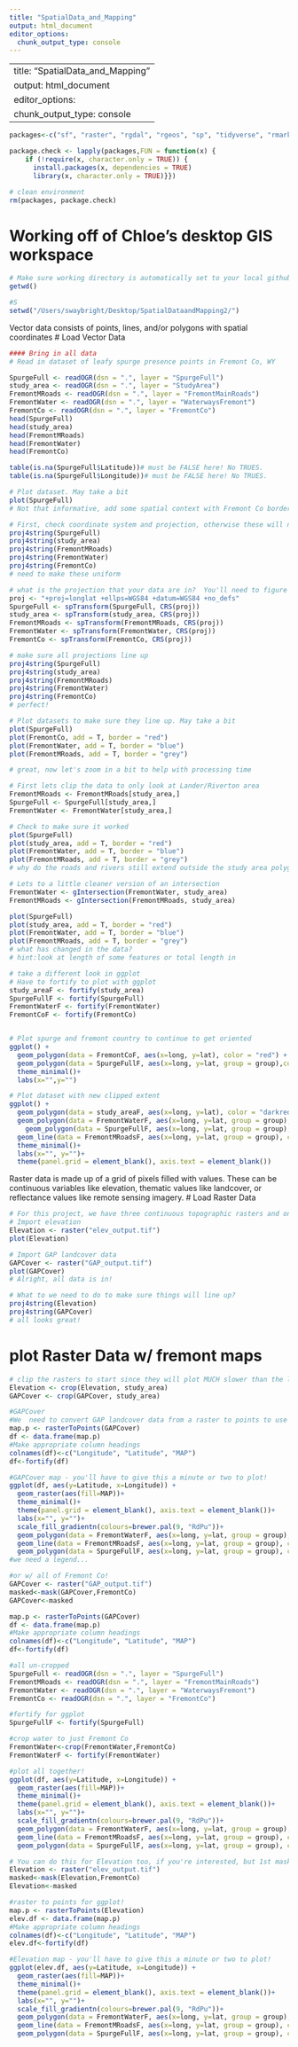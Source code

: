 ```yaml
---
title: "SpatialData_and_Mapping"
output: html_document
editor_options: 
  chunk_output_type: console
---
```

---
title: "SpatialData_and_Mapping"
output: html_document
editor_options: 
  chunk_output_type: console
---

```R
packages<-c("sf", "raster", "rgdal", "rgeos", "sp", "tidyverse", "rmarkdown", "RColorBrewer")

package.check <- lapply(packages,FUN = function(x) {
    if (!require(x, character.only = TRUE)) {
      install.packages(x, dependencies = TRUE)
      library(x, character.only = TRUE)}})

# clean environment
rm(packages, package.check)
```

# Working off of Chloe's desktop GIS workspace
```r
# Make sure working directory is automatically set to your local github folder
getwd()

#S
setwd("/Users/swaybright/Desktop/SpatialDataandMapping2/")

```
Vector data consists of points, lines, and/or polygons with spatial coordinates
# Load Vector Data
```r
#### Bring in all data
# Read in dataset of leafy spurge presence points in Fremont Co, WY

SpurgeFull <- readOGR(dsn = ".", layer = "SpurgeFull")
study_area <- readOGR(dsn = ".", layer = "StudyArea")
FremontMRoads <- readOGR(dsn = ".", layer = "FremontMainRoads")
FremontWater <- readOGR(dsn = ".", layer = "WaterwaysFremont")
FremontCo <- readOGR(dsn = ".", layer = "FremontCo")
head(SpurgeFull)
head(study_area)
head(FremontMRoads)
head(FremontWater)
head(FremontCo)

table(is.na(SpurgeFull$Latitude))# must be FALSE here! No TRUES. 
table(is.na(SpurgeFull$Longitude))# must be FALSE here! No TRUES. 

# Plot dataset. May take a bit
plot(SpurgeFull)
# Not that informative, add some spatial context with Fremont Co border and a plot again

# First, check coordinate system and projection, otherwise these will not align
proj4string(SpurgeFull)
proj4string(study_area)
proj4string(FremontMRoads)
proj4string(FremontWater)
proj4string(FremontCo)
# need to make these uniform

# what is the projection that your data are in?  You'll need to figure this out and specify below
proj <- "+proj=longlat +ellps=WGS84 +datum=WGS84 +no_defs"
SpurgeFull <- spTransform(SpurgeFull, CRS(proj))
study_area <- spTransform(study_area, CRS(proj))
FremontMRoads <- spTransform(FremontMRoads, CRS(proj))
FremontWater <- spTransform(FremontWater, CRS(proj))
FremontCo <- spTransform(FremontCo, CRS(proj))

# make sure all projections line up
proj4string(SpurgeFull)
proj4string(study_area)
proj4string(FremontMRoads)
proj4string(FremontWater)
proj4string(FremontCo)
# perfect!

# Plot datasets to make sure they line up. May take a bit
plot(SpurgeFull)
plot(FremontCo, add = T, border = "red")
plot(FremontWater, add = T, border = "blue")
plot(FremontMRoads, add = T, border = "grey")

# great, now let's zoom in a bit to help with processing time

# First lets clip the data to only look at Lander/Riverton area
FremontMRoads <- FremontMRoads[study_area,]
SpurgeFull <- SpurgeFull[study_area,]
FremontWater <- FremontWater[study_area,]

# Check to make sure it worked
plot(SpurgeFull)
plot(study_area, add = T, border = "red")
plot(FremontWater, add = T, border = "blue")
plot(FremontMRoads, add = T, border = "grey")
# why do the roads and rivers still extend outside the study area polygon?

# Lets to a little cleaner version of an intersection
FremontWater <- gIntersection(FremontWater, study_area)
FremontMRoads <- gIntersection(FremontMRoads, study_area)

plot(SpurgeFull)
plot(study_area, add = T, border = "red")
plot(FremontWater, add = T, border = "blue")
plot(FremontMRoads, add = T, border = "grey")
# what has changed in the data? 
# hint:look at length of some features or total length in 

# take a different look in ggplot
# Have to fortify to plot with ggplot
study_areaF <- fortify(study_area)
SpurgeFullF <- fortify(SpurgeFull)
FremontWaterF <- fortify(FremontWater)
FremontCoF <- fortify(FremontCo)


# Plot spurge and fremont country to continue to get oriented
ggplot() +
  geom_polygon(data = FremontCoF, aes(x=long, y=lat), color = "red") +
  geom_polygon(data = SpurgeFullF, aes(x=long, y=lat, group = group),color ="green")+
  theme_minimal()+
  labs(x="",y="")

# Plot dataset with new clipped extent
ggplot() +
  geom_polygon(data = study_areaF, aes(x=long, y=lat), color = "darkred") +
  geom_polygon(data = FremontWaterF, aes(x=long, y=lat, group = group), fill = "blue", color = "blue" ) +    
    geom_polygon(data = SpurgeFullF, aes(x=long, y=lat, group = group), fill = "orange", color = "orange" ) +    
  geom_line(data = FremontMRoadsF, aes(x=long, y=lat, group = group), color = "black" ) +
  theme_minimal()+
  labs(x="", y="")+
  theme(panel.grid = element_blank(), axis.text = element_blank())

```

Raster data is made up of a grid of pixels filled with values. These can be continuous variables like elevation, thematic values like landcover, or reflectance values like remote sensing imagery. 
# Load Raster Data
```r
# For this project, we have three continuous topographic rasters and one thematic landcover raster
# Import elevation
Elevation <- raster("elev_output.tif")
plot(Elevation)

# Import GAP landcover data
GAPCover <- raster("GAP_output.tif")
plot(GAPCover)
# Alright, all data is in!

# What to we need to do to make sure things will line up?
proj4string(Elevation)
proj4string(GAPCover)
# all looks great!

```

# plot Raster Data w/ fremont maps
```r
# clip the rasters to start since they will plot MUCH slower than the lines or polygons.
Elevation <- crop(Elevation, study_area)
GAPCover <- crop(GAPCover, study_area)

#GAPCover
#We  need to convert GAP landcover data from a raster to points to use in ggplot!
map.p <- rasterToPoints(GAPCover)
df <- data.frame(map.p)
#Make appropriate column headings
colnames(df)<-c("Longitude", "Latitude", "MAP")
df<-fortify(df)

#GAPCover map - you'll have to give this a minute or two to plot!
ggplot(df, aes(y=Latitude, x=Longitude)) +
  geom_raster(aes(fill=MAP))+
  theme_minimal()+
  theme(panel.grid = element_blank(), axis.text = element_blank())+
  labs(x="", y="")+
  scale_fill_gradientn(colours=brewer.pal(9, "RdPu"))+
  geom_polygon(data = FremontWaterF, aes(x=long, y=lat, group = group), color = "blue")+
  geom_line(data = FremontMRoadsF, aes(x=long, y=lat, group = group), color = "black")+
  geom_polygon(data = SpurgeFullF, aes(x=long, y=lat, group = group), color ="yellow")
#we need a legend... 

#or w/ all of Fremont Co!
GAPCover <- raster("GAP_output.tif")
masked<-mask(GAPCover,FremontCo)
GAPCover<-masked

map.p <- rasterToPoints(GAPCover)
df <- data.frame(map.p)
#Make appropriate column headings
colnames(df)<-c("Longitude", "Latitude", "MAP")
df<-fortify(df)

#all un-cropped
SpurgeFull <- readOGR(dsn = ".", layer = "SpurgeFull")
FremontMRoads <- readOGR(dsn = ".", layer = "FremontMainRoads")
FremontWater <- readOGR(dsn = ".", layer = "WaterwaysFremont")
FremontCo <- readOGR(dsn = ".", layer = "FremontCo")

#fortify for ggplot
SpurgeFullF <- fortify(SpurgeFull)

#crop water to just Fremont Co
FremontWater<-crop(FremontWater,FremontCo)
FremontWaterF <- fortify(FremontWater)

#plot all together!
ggplot(df, aes(y=Latitude, x=Longitude)) +
  geom_raster(aes(fill=MAP))+
  theme_minimal()+
  theme(panel.grid = element_blank(), axis.text = element_blank())+
  labs(x="", y="")+
  scale_fill_gradientn(colours=brewer.pal(9, "RdPu"))+
  geom_polygon(data = FremontWaterF, aes(x=long, y=lat, group = group), color = "blue")+
  geom_line(data = FremontMRoadsF, aes(x=long, y=lat, group = group), color = "black")+
  geom_polygon(data = SpurgeFullF, aes(x=long, y=lat, group = group), color ="yellow")

# You can do this for Elevation too, if you're interested, but 1st mask it first to Fremont Co!
Elevation <- raster("elev_output.tif")
masked<-mask(Elevation,FremontCo)
Elevation<-masked

#raster to points for ggplot!
map.p <- rasterToPoints(Elevation)
elev.df <- data.frame(map.p)
#Make appropriate column headings
colnames(df)<-c("Longitude", "Latitude", "MAP")
elev.df<-fortify(df)

#Elevation map - you'll have to give this a minute or two to plot!
ggplot(elev.df, aes(y=Latitude, x=Longitude)) +
  geom_raster(aes(fill=MAP))+
  theme_minimal()+
  theme(panel.grid = element_blank(), axis.text = element_blank())+
  labs(x="", y="")+
  scale_fill_gradientn(colours=brewer.pal(9, "RdPu"))+
  geom_polygon(data = FremontWaterF, aes(x=long, y=lat, group = group), color = "blue")+
  geom_line(data = FremontMRoadsF, aes(x=long, y=lat, group = group), color = "black")+
  geom_polygon(data = SpurgeFullF, aes(x=long, y=lat, group = group), color ="chartreuse")

```